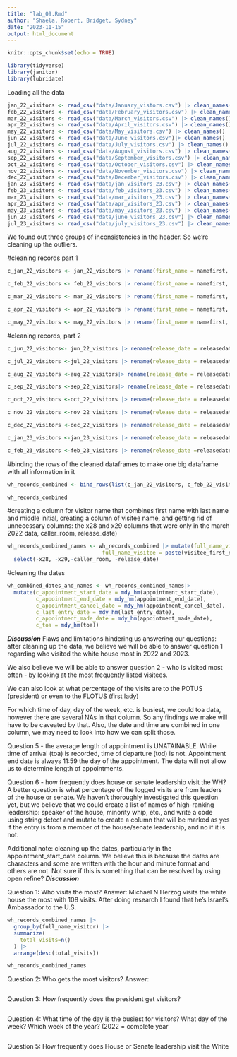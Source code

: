 ```yaml
---
title: "lab_09.Rmd"
author: "Shaela, Robert, Bridget, Sydney"
date: "2023-11-15"
output: html_document
---
```


```r
knitr::opts_chunk$set(echo = TRUE)
```

```r
library(tidyverse)
library(janitor)
library(lubridate)
```

Loading all the data
```r
jan_22_visitors <- read_csv("data/January_vistors.csv") |> clean_names()
feb_22_visitors <- read_csv("data/February_visitors.csv") |> clean_names()
mar_22_visitors <- read_csv("data/March_visitors.csv") |> clean_names()
apr_22_visitors <- read_csv("data/April_visitors.csv") |> clean_names()
may_22_visitors <- read_csv("data/May_visitors.csv") |> clean_names()
jun_22_visitors <- read_csv("data/June_visitors.csv")|> clean_names()
jul_22_visitors <- read_csv("data/July_visitors.csv") |> clean_names()
aug_22_visitors <- read_csv("data/August_visitors.csv") |> clean_names()
sep_22_visitors <- read_csv("data/September_visitors.csv") |> clean_names()
oct_22_visitors <- read_csv("data/October_visitors.csv") |> clean_names()
nov_22_visitors <- read_csv("data/November_visitors.csv") |> clean_names()
dec_22_visitors <- read_csv("data/December_visitors.csv") |> clean_names()
jan_23_visitors <- read_csv("data/jan_visitors_23.csv") |> clean_names()
feb_23_visitors <- read_csv("data/feb_visitors_23.csv") |> clean_names()
mar_23_visitors <- read_csv("data/mar_visitors_23.csv") |> clean_names()
apr_23_visitors <- read_csv("data/apr_visitors_23.csv") |> clean_names()
may_23_visitors <- read_csv("data/may_visitors_23.csv") |> clean_names()
jun_23_visitors <- read_csv("data/june_visitors_23.csv") |> clean_names()
jul_23_visitors <- read_csv("data/july_visitors_23.csv") |> clean_names()

```

We found out three groups of inconsistencies in the header. So we're cleaning up the outliers.

#cleaning records part 1
```r
c_jan_22_visitors <- jan_22_visitors |> rename(first_name = namefirst, last_name = namelast, middle_initial = namemid, appointment_made_date = appt_made_date, appointment_start_date = appt_start_date, appointment_end_date = appt_end_date, appointment_cancel_date = appt_cancel_date, last_updated_by = last_updatedby, last_entry_date = lastentrydate,  visitee_last_name = visitee_namelast, visitee_first_name = visitee_namefirst, meeting_location = meeting_loc, caller_last_name = caller_name_last,  caller_first_name = caller_name_first, release_date = releasedate)
```

```r
c_feb_22_visitors <- feb_22_visitors |> rename(first_name = namefirst, last_name = namelast, middle_initial = namemid, appointment_made_date = appt_made_date, appointment_start_date = appt_start_date, appointment_end_date = appt_end_date, appointment_cancel_date = appt_cancel_date, last_updated_by = last_updatedby, last_entry_date = lastentrydate,  visitee_last_name = visitee_namelast, visitee_first_name = visitee_namefirst, meeting_location = meeting_loc, caller_last_name = caller_name_last,  caller_first_name = caller_name_first, release_date = releasedate)
```

```r
c_mar_22_visitors <- mar_22_visitors |> rename(first_name = namefirst, last_name = namelast, middle_initial = namemid, appointment_made_date = appt_made_date, appointment_start_date = appt_start_date, appointment_end_date = appt_end_date, appointment_cancel_date = appt_cancel_date, last_updated_by = last_updatedby, last_entry_date = lastentrydate,  visitee_last_name = visitee_namelast, visitee_first_name = visitee_namefirst, meeting_location = meeting_loc, caller_last_name = caller_name_last,  caller_first_name = caller_name_first, release_date = releasedate)
```

```r
c_apr_22_visitors <- apr_22_visitors |> rename(first_name = namefirst, last_name = namelast, middle_initial = namemid, appointment_made_date = appt_made_date, appointment_start_date = appt_start_date, appointment_end_date = appt_end_date, appointment_cancel_date = appt_cancel_date, last_updated_by = last_updatedby, last_entry_date = lastentrydate,  visitee_last_name = visitee_namelast, visitee_first_name = visitee_namefirst, meeting_location = meeting_loc, caller_last_name = caller_name_last,  caller_first_name = caller_name_first, release_date = releasedate)
```

```r
c_may_22_visitors <- may_22_visitors |> rename(first_name = namefirst, last_name = namelast, middle_initial = namemid, appointment_made_date = appt_made_date, appointment_start_date = appt_start_date, appointment_end_date = appt_end_date, appointment_cancel_date = appt_cancel_date, last_updated_by = last_updatedby, last_entry_date = lastentrydate,  visitee_last_name = visitee_namelast, visitee_first_name = visitee_namefirst, meeting_location = meeting_loc, caller_last_name = caller_name_last,  caller_first_name = caller_name_first, release_date = releasedate)
```

#cleaning records, part 2
```r
c_jun_22_visitors<- jun_22_visitors |> rename(release_date = releasedate)

c_jul_22_visitors <-jul_22_visitors |> rename(release_date = releasedate)

c_aug_22_visitors <-aug_22_visitors|> rename(release_date = releasedate)

c_sep_22_visitors <-sep_22_visitors|> rename(release_date = releasedate)

c_oct_22_visitors <-oct_22_visitors |> rename(release_date = releasedate)

c_nov_22_visitors <-nov_22_visitors |> rename(release_date = releasedate)

c_dec_22_visitors <-dec_22_visitors |> rename(release_date = releasedate)

c_jan_23_visitors <-jan_23_visitors |> rename(release_date = releasedate)

c_feb_23_visitors <-feb_23_visitors |> rename(release_date =releasedate)
```

#binding the rows of the cleaned dataframes to make one big dataframe with all information in it
```r
wh_records_combined <- bind_rows(list(c_jan_22_visitors, c_feb_22_visitors, c_mar_22_visitors, c_apr_22_visitors, c_may_22_visitors, c_jun_22_visitors, c_jul_22_visitors, c_aug_22_visitors, c_sep_22_visitors, c_oct_22_visitors, c_nov_22_visitors, c_dec_22_visitors, c_jan_23_visitors, c_feb_23_visitors, may_23_visitors, apr_23_visitors, may_23_visitors, jun_23_visitors, jul_23_visitors))

wh_records_combined
```

#creating a column for visitor name that combines first name with last name and middle initial, creating a column of visitee name, and getting rid of unnecessary columns: the x28 and x29 columns that were only in the march 2022 data, caller_room, release_date)
```r
wh_records_combined_names <- wh_records_combined |> mutate(full_name_visitor = paste(first_name, middle_initial, last_name, sep = '_'),
                              full_name_visitee = paste(visitee_first_name, visitee_last_name, sep = '_'))|>
  select(-x28, -x29,-caller_room, -release_date)
```

#cleaning the dates
```r
wh_combined_dates_and_names <- wh_records_combined_names|>
  mutate(c_appointment_start_date = mdy_hm(appointment_start_date), 
         c_appointment_end_date = mdy_hm(appointment_end_date),
         c_appointment_cancel_date = mdy_hm(appointment_cancel_date), 
         c_last_entry_date = mdy_hm(last_entry_date),
         c_appointment_made_date = mdy_hm(appointment_made_date), 
         c_toa = mdy_hm(toa))

```
***Discussion*** 
Flaws and limitations hindering us answering our questions: after cleaning up the data, we believe we will be able to answer question 1 regarding who visited the white house most in 2022 and 2023. 

We also believe we will be able to answer question 2 - who is visited most often - by looking at the most frequently listed visitees. 

We can also look at what percentage of the visits are to the POTUS (president) or even to the FLOTUS (first lady)

For which time of day, day of the week, etc. is busiest, we could toa data, however there are several NAs in that column. So any findings we make will have to be caveated by that. Also, the date and time are combined in one column, we may need to look into how we can split those. 

Question 5 - the average length of appointment is UNATAINABLE. While time of arrival (toa) is recorded, time of departure (tod) is not. Appointment end date is always 11:59 the day of the appointment. The data will not allow us to determine length of appointments. 

Question 6 - how frequently does house or senate leadership visit the WH? A better question is what percentage of the logged visits are from leaders of the house or senate. We haven't thoroughly investigated this question yet, but we believe that we could create a list of names of high-ranking leadership: speaker of the house, minority whip, etc., and write a code using string detect and mutate to create a column that will be marked as yes if the entry is from a member of the house/senate leadership, and no if it is not. 

Additional note: cleaning up the dates, particularly in the appointment_start_date column. We believe this is because the dates are characters and some are written with the hour and minute format and others are not. Not sure if this is something that can be resolved by using open refine? 
***Discussion***


Question 1: Who visits the most? 
Answer: Michael N Herzog visits the white house the most with 108 visits. After doing research I found that he's Israel's Ambassador to the U.S.
```r
wh_records_combined_names |>
  group_by(full_name_visitor) |>
  summarize(
    total_visits=n()
  ) |>
  arrange(desc(total_visits))

wh_records_combined_names
```

Question 2: Who gets the most visitors?
Answer:
```r

```

Question 3: How frequently does the president get visitors?
```r
```

Question 4: What time of the day is the busiest for visitors? What day of the week? Which week of the year? (2022 = complete year
```r
```

Question 5: How frequently does House or Senate leadership visit the White 
